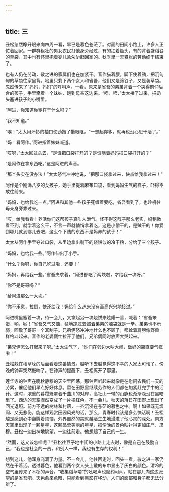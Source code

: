 ```yaml
---
---
---
```

title: 三
---




丑松忽然睁开眼来向四周一看，早已是暮色苍茫了。对面的田间小路上，许多人正忙着回家。一群群粗壮的男女农民打他身旁经过，有的扛着锄头，有的背着盛稻谷的草袋，其中也有怀里抱着婴儿急匆匆赶回家的。秋季里一天紧张的劳动终于结束了。

也有人仍在劳动，敬之进的家属们也在加紧干。音作猫着腰，脚下使着劲，把沉甸甸的草袋往家里背。地里只剩下两个女人和省吾，他们又是筛谷子，又是装草袋。忽然传来了“妈妈，妈妈”的呼叫声。一看，原来是省吾的弟弟背着一个哭得前仰后合的孩子，手里牵着一个妹妹，跑到母亲这边来。“唔，唔，”太太接了过来，把奶头塞进孩子的小嘴里。

“阿进，你知道你爹在干什么吗？”

“我不知道。”

“唉！”太太用汗衫的袖口使劲揩了揩眼眶，“一想起你爹，就再也没心思干活了。”

“妈！看阿作。”阿进指着妹妹喊道。

“哎呀，”太太回过头去，“是谁把口袋打开的？是谁瞒着妈妈把口袋打开的？”

“是阿作在拿东西吃。”这是阿进的声音。

“那丫头实在没办法！”太太怒气冲冲地说，“把那口袋拿过来，快点给我拿过来！”

阿作是个刚满八岁的女孩子，她手里提着麻布口袋，看到妈妈生气的样子，吓得不敢往前来。

“妈妈，也给我吃一点。”阿进和其他一些孩子死缠着要吃，省吾看到了，也趁机往母亲身旁靠过来。

“哎，给我看看！养活你们这帮孩子真叫人泄气。怪不得这阵子那么老实，妈稍微看不到，就学着这么干，不言一声就悄悄拿着吃，这是小偷干的，是贼干的！你爱到哪儿就到哪儿去吧，这么个下贱的东西不是妈养的孩子！”

太太从阿作手里夺过口袋，从里边拿出剩下的烧饼似的冷干粮，分给了三个孩子。

“妈妈，也给我一些。”阿作伸出了小手。

“什么？你呀，你自己吃过啦，还要！”

“妈妈，再给我一些。”省吾央求着，“阿进都吃了两块啦，才给我一块呀。”

“你不是哥哥吗？”

“给阿进那么一大块。”

“你不乐意，拉倒，快还给我！妈给什么从来没有高高兴兴地接过。”

阿进嘴里塞着一块，待一会儿，又拿起另一块烧饼来炫耀一番，喊着：“省吾笨蛋，哟，哟！”省吾又气又恼，猛地跑过去照着弟弟的脑袋就是一拳。弟弟也不示弱，回敬了哥哥一个耳刮子。兄弟俩怒冲冲地什么也不顾了，都耸着肩膀像野兽一样格斗起来。音作的老婆慌忙拉开了他们，兄弟俩同时放声大哭起来。

“弟兄俩怎么打起来了呀。”太太生气了，“你们在旁边大吵大闹，做妈的简直要气疯啦！”

丑松躲在稻草垛的后面看着这番情景。越听下去越觉得这不幸的人家太可怜了。傍晚的钟声突然敲响了。在钟声的提醒下，丑松离开了那里。

莲华寺的钟声在晚秋静穆的天空里回荡，那钟声听起来就像是在慰问农民们一天的劳累，催促他们早点好好休息。留在田野里继续劳作的人们都在加紧赶完手中的活计。这时，浓重的暮霭笼罩着千曲川的对岸，高社山一带的山脉也渐渐隐没在黑暗里了。西边的天空骤然变成了一片橘红色，不一会儿，秋天的落日在田野上现出了回光返照。前方不远的树林和村落，一齐沉浸在苍茫的暮色之中。啊！如果既无烦闷、又无悲伤，能这样观赏田园风光的话，那么，青春时代该是多么快活啊！丑松越是感到心中翻腾着烦恼，外界自然的美就越活生生地浸进了他心灵的深处。南方天空里出现了一颗星星，这颗晶莹美丽的星星，把傍晚的景色映衬得更加庄严、肃穆。丑松一边出神地眺望，一边往前走。他想起了自己的一生。

“然而，这又该怎样呢？”丑松往豆子地中间的小路上走去时，像是自己在鼓励自己，“我也是社会的一员，和别人一样，我也有生存的权利！”

想到这儿，他浑身充满了力量。不一会儿，他往回走时，回头一看，敬之进一家仍然在干着活。透过暮色，他看到两个女人头上戴的布巾显出了灰白的颜色。清冷的空气里传来了木槌的声音。“收集稻草喽”的吆喝声也隐约可闻。站在那儿向这边张望的是省吾吧。天色愈来愈暗，只能看到黑影在移动，人们的面部和身子都无法分辨了。